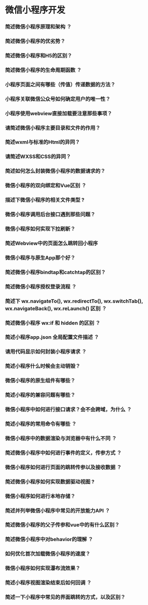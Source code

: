 # 微信小程序开发

### 简述微信小程序原理和架构 ？


### 简述微信小程序的优劣势？


### 简述微信小程序和H5的区别？


### 简述微信小程序的生命周期函数 ？


### 小程序页面之间有哪些（传值）传递数据的方法？


### 小程序关联微信公众号如何确定用户的唯一性？


### 小程序使用webview直接加载要注意那些事项？


### 请简述微信小程序主要目录和文件的作用？


### 简述wxml与标准的Html的异同？


### 请简述WXSS和CSS的异同？


### 简述如何怎么封装微信小程序的数据请求的？


### 微信小程序的双向绑定和Vue区别 ？


### 描述下微信小程序的相关文件类型 ?


### 微信小程序调用后台接口遇到那些问题？


### 微信小程序如何实现下拉刷新？


### 简述Webview中的页面怎么跳转回小程序


### 微信小程序与原生App那个好？


### 简述微信小程序bindtap和catchtap的区别？


### 简述微信小程序授权登录流程 ？


### 简述下 wx.navigateTo(), wx.redirectTo(), wx.switchTab(), wx.navigateBack(), wx.reLaunch() 区别 ？



### 简述微信小程序 wx:if 和 hidden 的区别 ？


### 简述小程序app.json 全局配置文件描述 ？


### 请用代码显示如何封装小程序请求 ？


### 简述小程序什么时候会主动销毁？


### 微信小程序的原生组件有哪些？


### 简述小程序的兼容问题有哪些？


### 微信小程序中如何进行接口请求？会不会跨域，为什么 ？


### 简述小程序的常用命令有哪些 ？


### 微信小程序中的数据渲染与浏览器中有什么不同 ？


### 简述微信小程序中如何进行事件的定义，传参方式 ？


### 微信小程序如何进行页面的跳转传参以及接收数据 ？


### 简述微信小程序如何实现数据驱动视图 ?


### 微信小程序如何进行本地存储？


### 简述并列举微信小程序中常见的开放能力API ？


### 简述微信小程序的父子传参和vue中的有什么区别？


### 简述微信小程序中对behavior的理解 ？


### 如何优化首次加载微信小程序的速度？


### 微信小程序如何实现瀑布流效果？


### 简述小程序视图渲染结束后如何回调 ？


### 简述一下小程序中常见的界面跳转的方式，以及区别？

